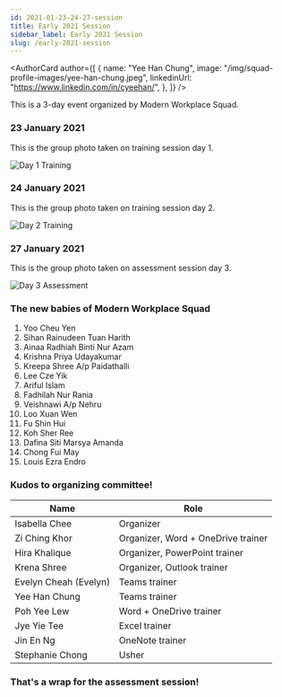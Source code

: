 ```yaml
---
id: 2021-01-23-24-27-session
title: Early 2021 Session
sidebar_label: Early 2021 Session
slug: /early-2021-session
---
```



<AuthorCard
	author={[
		{
			name: "Yee Han Chung",
			image: "/img/squad-profile-images/yee-han-chung.jpeg",
			linkedinUrl: "https://www.linkedin.com/in/cyeehan/",
		},
	]}
/>

This is a 3-day event organized by Modern Workplace Squad.

### 23 January 2021

This is the group photo taken on training session day 1.

![Day 1 Training](../../static/assets/docs/2021-01-23-24-27-training-recruitment/day-1-training.png)

### 24 January 2021

This is the group photo taken on training session day 2.

![Day 2 Training](../../static/assets/docs/2021-01-23-24-27-training-recruitment/day-2-training.png)

### 27 January 2021

This is the group photo taken on assessment session day 3.

![Day 3 Assessment](../../static/assets/docs/2021-01-23-24-27-training-recruitment/day-3-assessment.png)

### The new babies of Modern Workplace Squad

1. Yoo Cheu Yen
2. Sihan Rainudeen Tuan Harith
3. Ainaa Radhiah Binti Nur Azam
4. Krishna Priya Udayakumar
5. Kreepa Shree A/p Paidathalli
6. Lee Cze Yik
7. Ariful Islam
8. Fadhilah Nur Rania
9. Veishnawi A/p Nehru
10. Loo Xuan Wen
11. Fu Shin Hui
12. Koh Sher Ree
13. Dafina Siti Marsya Amanda
14. Chong Fui May
15. Louis Ezra Endro

### Kudos to organizing committee!

| Name                  | Role                               |
| --------------------- | ---------------------------------- |
| Isabella Chee         | Organizer                          |
| Zi Ching Khor         | Organizer, Word + OneDrive trainer |
| Hira Khalique         | Organizer, PowerPoint trainer      |
| Krena Shree           | Organizer, Outlook trainer         |
| Evelyn Cheah (Evelyn) | Teams trainer                      |
| Yee Han Chung         | Teams trainer                      |
| Poh Yee Lew           | Word + OneDrive trainer            |
| Jye Yie Tee           | Excel trainer                      |
| Jin En Ng             | OneNote trainer                    |
| Stephanie Chong       | Usher                              |

### That's a wrap for the assessment session!
